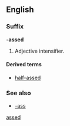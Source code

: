 {{also|assed}}
==English==

===Suffix===
'''-assed'''

# {{context|slang|vulgar|lang=en}} Adjective intensifier.

====Derived terms====
* [[half-assed]]

===See also===
* [[-ass]]

[[Category:English suffixes|assed]]
